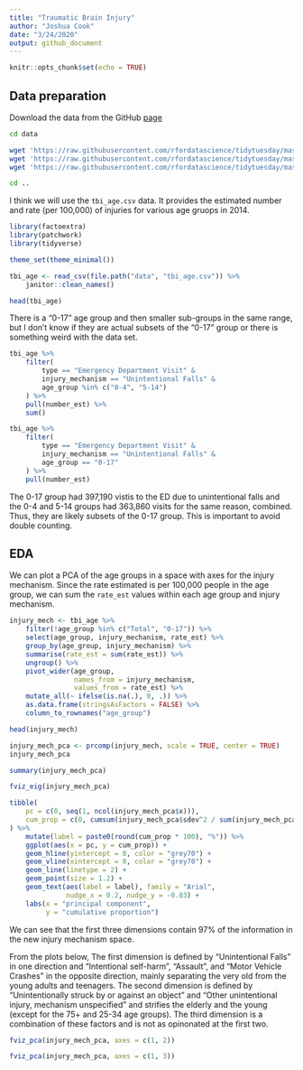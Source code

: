 ```yaml
---
title: "Traumatic Brain Injury"
author: "Joshua Cook"
date: "3/24/2020"
output: github_document
---
```


```r
knitr::opts_chunk$set(echo = TRUE)
```

## Data preparation

Download the data from the GitHub [page](https://github.com/rfordatascience/tidytuesday/blob/master/data/2020/2020-03-31/readme.md)

```bash
cd data

wget 'https://raw.githubusercontent.com/rfordatascience/tidytuesday/master/data/2020/2020-03-24/tbi_age.csv'
wget 'https://raw.githubusercontent.com/rfordatascience/tidytuesday/master/data/2020/2020-03-24/tbi_year.csv'
wget 'https://raw.githubusercontent.com/rfordatascience/tidytuesday/master/data/2020/2020-03-24/tbi_military.csv'

cd ..
```

I think we will use the `tbi_age.csv` data.
It provides the estimated number and rate (per 100,000) of injuries for various age gruops in 2014.

```r
library(factoextra)
library(patchwork)
library(tidyverse)

theme_set(theme_minimal())
```


```r
tbi_age <- read_csv(file.path("data", "tbi_age.csv")) %>%
    janitor::clean_names()

head(tbi_age)
```

There is a "0-17" age group and then smaller sub-groups in the same range, but I don't know if they are actual subsets of the "0-17" group or there is something weird with the data set.

```r
tbi_age %>%
    filter(
        type == "Emergency Department Visit" & 
        injury_mechanism == "Unintentional Falls" &
        age_group %in% c("0-4", "5-14")
    ) %>%
    pull(number_est) %>%
    sum()
```

```r
tbi_age %>%
    filter(
        type == "Emergency Department Visit" & 
        injury_mechanism == "Unintentional Falls" &
        age_group == "0-17"
    ) %>%
    pull(number_est)
```

The 0-17 group had 397,190 vistis to the ED due to unintentional falls and the 0-4 and 5-14 groups had 363,860 visits for the same reason, combined.
Thus, they are likely subsets of the 0-17 group.
This is important to avoid double counting.


## EDA

We can plot a PCA of the age groups in a space with axes for the injury mechanism.
Since the rate estimated is per 100,000 people in the age group, we can sum the `rate_est` values within each age group and injury mechanism.

```r
injury_mech <- tbi_age %>%
    filter(!age_group %in% c("Total", "0-17")) %>%
    select(age_group, injury_mechanism, rate_est) %>%
    group_by(age_group, injury_mechanism) %>%
    summarise(rate_est = sum(rate_est)) %>%
    ungroup() %>%
    pivot_wider(age_group,
                names_from = injury_mechanism,
                values_from = rate_est) %>%
    mutate_all(~ ifelse(is.na(.), 0, .)) %>%
    as.data.frame(stringsAsFactors = FALSE) %>%
    column_to_rownames("age_group")

head(injury_mech)
```

```r
injury_mech_pca <- prcomp(injury_mech, scale = TRUE, center = TRUE)
injury_mech_pca
```

```r
summary(injury_mech_pca)
```

```r
fviz_eig(injury_mech_pca)
```

```r
tibble(
    pc = c(0, seq(1, ncol(injury_mech_pca$x))),
    cum_prop = c(0, cumsum(injury_mech_pca$sdev^2 / sum(injury_mech_pca$sdev^2)))
) %>%
    mutate(label = paste0(round(cum_prop * 100), "%")) %>%
    ggplot(aes(x = pc, y = cum_prop)) +
    geom_hline(yintercept = 0, color = "grey70") +
    geom_vline(xintercept = 0, color = "grey70") +
    geom_line(linetype = 2) +
    geom_point(size = 1.2) +
    geom_text(aes(label = label), family = "Arial", 
              nudge_x = 0.2, nudge_y = -0.03) +
    labs(x = "principal component",
         y = "cumulative proportion")
```

We can see that the first three dimensions contain 97% of the information in the new injury mechanism space.

From the plots below, The first dimension is defined by "Unintentional Falls" in one direction and "Intentional self-harm", "Assault", and "Motor Vehicle Crashes" in the opposite direction, mainly separating the very old from the young adults and teenagers.
The second dimension is defined by "Unintentionally struck by or against an object" and "Other unintentional injury, mechanism unspecified" and strifies the elderly and the young (except for the 75+ and 25-34 age groups).
The third dimension is a combination of these factors and is not as opinonated at the first two.

```r
fviz_pca(injury_mech_pca, axes = c(1, 2))  
```

```r
fviz_pca(injury_mech_pca, axes = c(1, 3))
```
